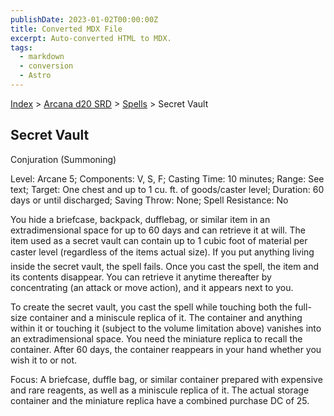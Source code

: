 ```yaml
---
publishDate: 2023-01-02T00:00:00Z
title: Converted MDX File
excerpt: Auto-converted HTML to MDX.
tags:
  - markdown
  - conversion
  - Astro
---
```


[Index](-index) > [Arcana d20 SRD](arcana-d20-srd-index) > [Spells](arcana-d20-srd-spells-index) > Secret Vault

## Secret Vault

Conjuration (Summoning)

Level: Arcane 5; Components: V, S, F; Casting Time: 10 minutes; Range: See text; Target: One chest and up to 1 cu. ft. of goods/caster level; Duration: 60 days or until discharged; Saving Throw: None; Spell Resistance: No

You hide a briefcase, backpack, dufflebag, or similar item in an extradimensional space for up to 60 days and can retrieve it at will. The item used as a secret vault can contain up to 1 cubic foot of material per caster level (regardless of the items actual size). If you put anything living inside the secret vault, the spell fails. Once you cast the spell, the item and its contents disappear. You can retrieve it anytime thereafter by concentrating (an attack or move action), and it appears next to you.

To create the secret vault, you cast the spell while touching both the full-size container and a miniscule replica of it. The container and anything within it or touching it (subject to the volume limitation above) vanishes into an extradimensional space. You need the miniature replica to recall the container. After 60 days, the container reappears in your hand whether you wish it to or not.

Focus: A briefcase, duffle bag, or similar container prepared with expensive and rare reagents, as well as a miniscule replica of it. The actual storage container and the miniature replica have a combined purchase DC of 25.
